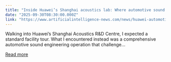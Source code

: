 ```yaml
---
title: "Inside Huawei’s Shanghai acoustics lab: Where automotive sound engineering meets science"
date: "2025-09-30T08:30:00.000Z"
link: "https://www.artificialintelligence-news.com/news/huawei-automotive-sound-engineering-lab-shanghai/"
---
```


Walking into Huawei&#8217;s Shanghai Acoustics R&#38;D Centre, I expected a standard facility tour. What I encountered instead was a comprehensive automotive sound engineering operation that challenge...

[Read more](https://www.artificialintelligence-news.com/news/huawei-automotive-sound-engineering-lab-shanghai/)
